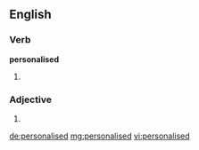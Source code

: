 ==English==

===Verb===
'''personalised'''

# {{past of|[[personalise]]}}

===Adjective===
{{en-adj}}

# {{alternative spelling of|[[personalized]]}}

[[de:personalised]]
[[mg:personalised]]
[[vi:personalised]]
